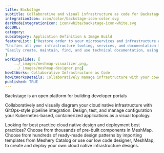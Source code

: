 ---title: Backstage  subtitle: Collaborative and visual infrastructure as code for BackstageintegrationIcon: icon/color/backstage-icon-color.svgdarkModeIntegrationIcon: icon/white/backstage-icon-white.svgdocURL: category: subcategory: Application Definition & Image BuildfeatureList: ["Restore order to your microservices and infrastructure and enables your product teams to ship high-quality code quickly — without compromising autonomy.","Unifies all your infrastructure tooling, services, and documentation to create a streamlined development environment from end to end.","Easily create, maintain, find, and use technical documentation, using a "docs like code" approach"]workingSlides: [    ../_images/meshmap-visualizer.png,    ../_images/meshmap-designer.png]howItWorks: Collaborative Infrastructure as CodehowItWorksDetails: Collaboratively manage infrastructure with your coworkers synchronously sharing the same designs.published: TRUE---<p>    Backstage is an open platform for building developer portals</p><p>    Collaboratively and visually diagram your cloud native infrastructure with GitOps-style pipeline integration. Design, test, and manage configuration your Kubernetes-based, containerized applications as a visual topology.</p><p>    Looking for best practice cloud native design and deployment best practices? Choose from thousands of pre-built components in MeshMap. Choose from hundreds of ready-made design patterns by importing templates from Meshery Catalog or use our low code designer, MeshMap, to create and deploy your own cloud native infrastructure designs.</p>